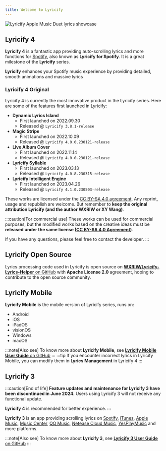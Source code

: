 ```yaml
---
title: Welcome to Lyricify
---
```


![Lyricify Apple Music Duet lyrics showcase](@assets/get-started/func-lyrics-am-duet.png)

## Lyricify 4

**Lyricify 4** is a fantastic app providing auto-scrolling lyrics and more functions for [Spotify](https://spotify.com), also known as **Lyricify for Spotify**. It is a great milestone of the **Lyricify** series.

**Lyricify** enhances your Spotify music experience by providing detailed, smooth animations and massive lyrics

### Lyricify 4 Original

Lyricify 4 is currently the most innovative product in the Lyricify series. Here are some of the features first launched in Lyricify:

- **Dynamic Lyrics Island**
  - First launched on 2022.09.30
  - Released @ `Lyricify 3.8.1-release`
- **Magic Stripe**
  - First launched on 2022.10.09
  - Released @ `Lyricify 4.0.0.230121-release`
- **Live Album Cover**
  - First launched on 2022.11.14
  - Released @ `Lyricify 4.0.0.230121-release`
- **Lyricify Syllable**
  - First launched on 2023.03.13
  - Released @ `Lyricify 4.0.8.230315-release`
- **Lyricify Intelligent Engine**
  - First launched on 2023.04.26
  - Released @ `Lyricify 4.1.0.230503-release`

These works are licensed under the [CC BY-SA 4.0 agreement](https://creativecommons.org/licenses/by-sa/4.0/). Any reprint, usage and republish are welcome. But remember to **keep the original attribution Lyricify (and the author WXRIW or XY Wang)**.

:::caution[For commercial use] These works can be used for commercial purposes, but the modified works based on the creative ideas must be **released under the same license ([CC BY-SA 4.0 Agreement](https://creativecommons.org/licenses/by-sa/4.0/))**.

If you have any questions, please feel free to contact the developer. :::

## Lyricify Open Source

Lyrics processing code used in Lyricify is open source on [**WXRIW/Lyricify-Lyrics-Helper** on GitHub](https://github.com/WXRIW/Lyricify-Lyrics-Helper) with **Apache License 2.0** agreement, hoping to contribute to the open source community.

## Lyricify Mobile

**Lyricify Mobile** is the mobile version of Lyricify series, runs on:

- Android
- iOS
- iPadOS
- visionOS
- Windows
- macOS

:::note[Also see] To know more about **Lyricify Mobile**, see [**Lyricify Mobile User Guide** on GitHub](https://github.com/WXRIW/Lyricify-App/blob/main/docs/Lyricify%20Mobile/README.md) ::: :::tip If you encounter incorrect lyrics in Lyricify Mobile, you can modify them in **Lyrics Management** in Lyricify 4 :::

## Lyricify 3

:::caution[End of life] **Feature updates and maintenance for Lyricify 3 have been discontinued in June 2024**. Users using Lyricify 3 will not receive any functional update.

**Lyricify 4** is recommended for better experience. :::

**Lyricify 3** is an app providing scrolling lyrics on [Spotify](https://www.spotify.com), [iTunes](https://www.apple.com/itunes/), [Apple Music](https://music.apple.com/), [Music Center](https://www.sony.com/electronics/support/articles/MC4PC020001), [QQ Music](https://y.qq.com), [Netease Cloud Music](https://music.163.com), [YesPlayMusic](https://github.com/qier222/YesPlayMusic) and more platforms.

:::note[Also see] To know more about **Lyricify 3**, see [**Lyricify 3 User Guide** on GitHub](https://github.com/WXRIW/Lyricify-App/blob/main/docs/Lyricify%203/README.md) :::
